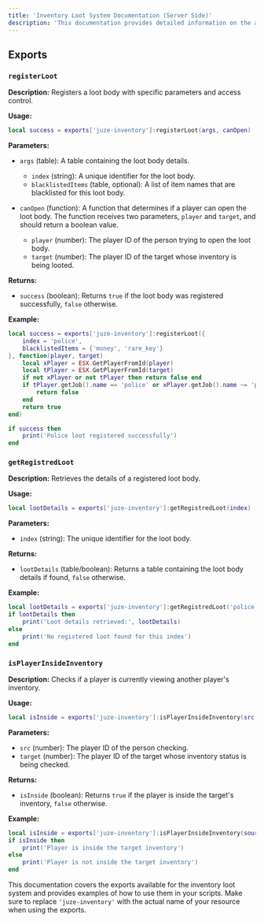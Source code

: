 ```yaml
---
title: 'Inventory Loot System Documentation (Server Side)'
description: 'This documentation provides detailed information on the available exports in the inventory loot system. It includes functions to register loot bodies, retrieve registered loot, and check if a player is inside an inventory.'
---
```


## Exports

### `registerLoot`

**Description:**
Registers a loot body with specific parameters and access control.

**Usage:**
```lua
local success = exports['juze-inventory']:registerLoot(args, canOpen)
```

**Parameters:**

- `args` (table): A table containing the loot body details.
  - `index` (string): A unique identifier for the loot body.
  - `blacklistedItems` (table, optional): A list of item names that are blacklisted for this loot body.
  
- `canOpen` (function): A function that determines if a player can open the loot body. The function receives two parameters, `player` and `target`, and should return a boolean value.
  - `player` (number): The player ID of the person trying to open the loot body.
  - `target` (number): The player ID of the target whose inventory is being looted.

**Returns:**
- `success` (boolean): Returns `true` if the loot body was registered successfully, `false` otherwise.

**Example:**
```lua
local success = exports['juze-inventory']:registerLoot({
    index = 'police',
    blacklistedItems = {'money', 'rare_key'}
}, function(player, target)
    local xPlayer = ESX.GetPlayerFromId(player)
    local tPlayer = ESX.GetPlayerFromId(target)
    if not xPlayer or not tPlayer then return false end
    if tPlayer.getJob().name == 'police' or xPlayer.getJob().name ~= 'police' then
        return false
    end
    return true
end)

if success then
    print('Police loot registered successfully')
end
```

### `getRegistredLoot`

**Description:**
Retrieves the details of a registered loot body.

**Usage:**
```lua
local lootDetails = exports['juze-inventory']:getRegistredLoot(index)
```

**Parameters:**

- `index` (string): The unique identifier for the loot body.

**Returns:**
- `lootDetails` (table/boolean): Returns a table containing the loot body details if found, `false` otherwise.

**Example:**
```lua
local lootDetails = exports['juze-inventory']:getRegistredLoot('police')
if lootDetails then
    print('Loot details retrieved:', lootDetails)
else
    print('No registered loot found for this index')
end
```

### `isPlayerInsideInventory`

**Description:**
Checks if a player is currently viewing another player's inventory.

**Usage:**
```lua
local isInside = exports['juze-inventory']:isPlayerInsideInventory(src, target)
```

**Parameters:**

- `src` (number): The player ID of the person checking.
- `target` (number): The player ID of the target whose inventory status is being checked.

**Returns:**
- `isInside` (boolean): Returns `true` if the player is inside the target's inventory, `false` otherwise.

**Example:**
```lua
local isInside = exports['juze-inventory']:isPlayerInsideInventory(source, target)
if isInside then
    print('Player is inside the target inventory')
else
    print('Player is not inside the target inventory')
end
```

This documentation covers the exports available for the inventory loot system and provides examples of how to use them in your scripts. Make sure to replace `'juze-inventory'` with the actual name of your resource when using the exports.